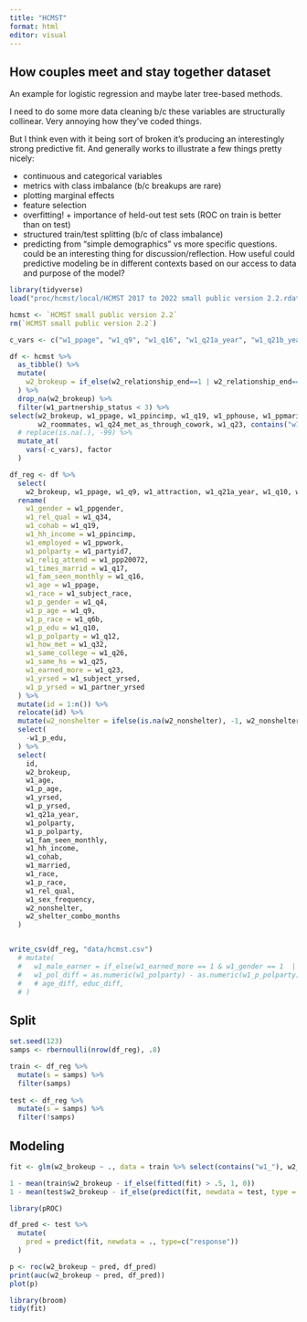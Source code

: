 ```yaml
---
title: "HCMST"
format: html
editor: visual
---
```


## How couples meet and stay together dataset

An example for logistic regression and maybe later tree-based methods.

I need to do some more data cleaning b/c these variables are structurally collinear. Very annoying how they've coded things.

But I think even with it being sort of broken it's producing an interestingly strong predictive fit. And generally works to illustrate a few things pretty nicely:

-   continuous and categorical variables
-   metrics with class imbalance (b/c breakups are rare)
-   plotting marginal effects
-   feature selection
-   overfitting! + importance of held-out test sets (ROC on train is better than on test)
-   structured train/test splitting (b/c of class imbalance)
-   predicting from "simple demographics" vs more specific questions. could be an interesting thing for discussion/reflection. How useful could predictive modeling be in different contexts based on our access to data and purpose of the model?

```r
library(tidyverse)
load("proc/hcmst/local/HCMST 2017 to 2022 small public version 2.2.rdata")

hcmst <- `HCMST small public version 2.2`
rm(`HCMST small public version 2.2`)

```

```r

c_vars <- c("w1_ppage", "w1_q9", "w1_q16", "w1_q21a_year", "w1_q21b_year", "w1_q21c_year", "w1_q24_length", "w1_age_when_met", "w1_time_from_met_to_rel", "w1_time_from_rel_to_cohab", "w1_q34", "change_in_rel_quality_w1w2", "w1_outness_timing_all", "w1_relate_duration_in2017_years")

df <- hcmst %>% 
  as_tibble() %>% 
  mutate(
    w2_brokeup = if_else(w2_relationship_end==1 | w2_relationship_end==2, 1, 0)
  ) %>% 
  drop_na(w2_brokeup) %>% 
  filter(w1_partnership_status < 3) %>% 
select(w2_brokeup, w1_ppage, w1_ppincimp, w1_q19, w1_pphouse, w1_ppmarit, w1_ppmsacat, w1_ppreg9, w1_pprent, contains("w1_PPT"), w1_PPT18OV, w1_partnership_status_cohab, w1_sex_frequency, w1_otherdate_all, w1_how_many_all, w1_same_sex_couple_gender, w1_q6b, w1_q9, w1_q10, w1_q11, w1_q12, w1_q14, w1_q15a2, w1_q15a5, w1_q16, w1_q17, w1_attraction, w1_q19, w1_q20, w1_q21a_year, w1_q21b_year, w1_q21c_year, w1_q21d_year, w1_identity_all, w1_outness_all, w1_outness_timing_all, contains("w1_q24_"), w1_q25, w1_q26, w1_q27, w1_friend_connect_1_all, w1_friend_connect_2_all, w1_friend_connect_3_all, w1_q32, w1_q34, w1_married, w1_relate_duration_in2017_years, w1_age_when_met, w1_time_from_met_to_rel, w1_time_from_rel_to_cohab, w1_subject_race, w1_interracial_5cat, w1_partner_yrsed, w1_subject_yrsed, change_in_rel_quality_w1w2, w1_ppp20072, 
       w2_roommates, w1_q24_met_as_through_cowork, w1_q23, contains("w1_q24"), w1_q19, w1_ppwork, w1_partyid7, w1_q4, w1_ppgender, w2_nonshelter, w2_shelter_combo_months, w2_myhealth, w2_myhealth_why_1, w2_parthealth, w2_parthealth_why_1, w1_subject_yrsed, w1_partner_yrsed, w1_q6b) %>% 
  # replace(is.na(.), -99) %>% 
  mutate_at(
    vars(-c_vars), factor
  )

df_reg <- df %>% 
  select(
    w2_brokeup, w1_ppage, w1_q9, w1_attraction, w1_q21a_year, w1_q10, w1_q12, w1_q25, w1_q26, w1_partnership_status_cohab, w1_q34, w1_sex_frequency, w1_otherdate_all, w1_same_sex_couple_gender, w1_married, w1_q19, w1_ppincimp, w1_ppwork, w1_partyid7, w1_ppp20072, w1_q17, w1_q16, w1_q10, w1_q12, w1_q32, w1_q26, w1_q25, w1_q23, w1_q4, w1_ppgender, contains("w1_q24_met_through"), w2_nonshelter, w2_shelter_combo_months, w2_myhealth, w2_myhealth_why_1, w2_parthealth, w2_parthealth_why_1, w1_subject_yrsed, w1_partner_yrsed, w1_subject_race, w1_q6b) %>% 
  rename(
    w1_gender = w1_ppgender,
    w1_rel_qual = w1_q34,
    w1_cohab = w1_q19,
    w1_hh_income = w1_ppincimp,
    w1_employed = w1_ppwork,
    w1_polparty = w1_partyid7,
    w1_relig_attend = w1_ppp20072,
    w1_times_marrid = w1_q17,
    w1_fam_seen_monthly = w1_q16,
    w1_age = w1_ppage,
    w1_race = w1_subject_race,
    w1_p_gender = w1_q4,
    w1_p_age = w1_q9,
    w1_p_race = w1_q6b,
    w1_p_edu = w1_q10,
    w1_p_polparty = w1_q12,
    w1_how_met = w1_q32,
    w1_same_college = w1_q26,
    w1_same_hs = w1_q25,
    w1_earned_more = w1_q23,
    w1_yrsed = w1_subject_yrsed,
    w1_p_yrsed = w1_partner_yrsed
  ) %>% 
  mutate(id = 1:n()) %>% 
  relocate(id) %>% 
  mutate(w2_nonshelter = ifelse(is.na(w2_nonshelter), -1, w2_nonshelter)) %>% 
  select(
    -w1_p_edu,
  ) %>% 
  select(
    id,
    w2_brokeup,
    w1_age,
    w1_p_age,
    w1_yrsed,
    w1_p_yrsed,
    w1_q21a_year,
    w1_polparty,
    w1_p_polparty,
    w1_fam_seen_monthly,
    w1_hh_income,
    w1_cohab,
    w1_married,
    w1_race,
    w1_p_race,
    w1_rel_qual,
    w1_sex_frequency,
    w2_nonshelter, 
    w2_shelter_combo_months
  )


write_csv(df_reg, "data/hcmst.csv")
  # mutate(
  #   w1_male_earner = if_else(w1_earned_more == 1 & w1_gender == 1  | w1_earned_more == 3 & w1_p_gender == 1, 1, 0),
  #   w1_pol_diff = as.numeric(w1_polparty) - as.numeric(w1_p_polparty),
  #   # age_diff, educ_diff, 
  # )
```

## Split

```r


set.seed(123)
samps <- rbernoulli(nrow(df_reg), .8)

train <- df_reg %>% 
  mutate(s = samps) %>% 
  filter(samps)
  
test <- df_reg %>% 
  mutate(s = samps) %>% 
  filter(!samps)
```

## Modeling

```r
fit <- glm(w2_brokeup ~ ., data = train %>% select(contains("w1_"), w2_brokeup), family="binomial")

1 - mean(train$w2_brokeup - if_else(fitted(fit) > .5, 1, 0))
1 - mean(test$w2_brokeup - if_else(predict(fit, newdata = test, type = "response") > .5, 1, 0))
```

```r
library(pROC)

df_pred <- test %>% 
  mutate(
    pred = predict(fit, newdata = ., type=c("response"))
  )

p <- roc(w2_brokeup ~ pred, df_pred)
print(auc(w2_brokeup ~ pred, df_pred))
plot(p)
```

```r
library(broom)
tidy(fit)
```

